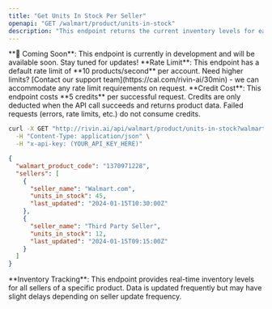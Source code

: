 ```yaml
---
title: "Get Units In Stock Per Seller"
openapi: "GET /walmart/product/units-in-stock"
description: "This endpoint returns the current inventory levels for each seller of a specific Walmart product."
---
```


<Warning>
  **🚧 Coming Soon**: This endpoint is currently in development and will be available soon. Stay tuned for updates!
</Warning>

<Note>
  **Rate Limit**: This endpoint has a default rate limit of **10 products/second** per account. Need higher limits? [Contact our support team](https://cal.com/rivin-ai/30min) - we can accommodate any rate limit requirements on request.
</Note>

<Note>
  **Credit Cost**: This endpoint costs **5 credits** per successful request. Credits are only deducted when the API call succeeds and returns product data. Failed requests (errors, rate limits, etc.) do not consume credits.
</Note>

<RequestExample>

```bash Example request
curl -X GET "http://rivin.ai/api/walmart/product/units-in-stock?walmart_product_code=1370971228" \
  -H "Content-Type: application/json" \
  -H "x-api-key: (YOUR_API_KEY_HERE)"
```

</RequestExample>

<ResponseExample>

```json API Response
{
  "walmart_product_code": "1370971228",
  "sellers": [
    {
      "seller_name": "Walmart.com",
      "units_in_stock": 45,
      "last_updated": "2024-01-15T10:30:00Z"
    },
    {
      "seller_name": "Third Party Seller",
      "units_in_stock": 12,
      "last_updated": "2024-01-15T09:15:00Z"
    }
  ]
}
```

</ResponseExample>

<Note>
  **Inventory Tracking**: This endpoint provides real-time inventory levels for all sellers of a specific product. Data is updated frequently but may have slight delays depending on seller update frequency.
</Note>
